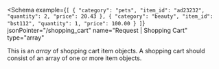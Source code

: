 <Schema
  example={`
    [
      {
        "category": "pets",
        "item_id": "ad23232",
        "quantity": 2,
        "price": 20.43
      },
      {
        "category": "beauty",
        "item_id": "bst112",
        "quantity": 1,
        "price": 100.00
      }
    ]
  `}
  jsonPointer="/shopping_cart"
  name="Request | Shopping Cart"
  type="array<object>"
>
  This is an _array_ of shopping cart item objects. A shopping cart should
  consist of an array of one or more item objects.
</Schema>
